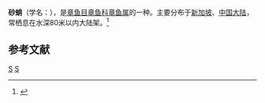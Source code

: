 {{Speciesbox 
| taxon = Octopus aegina
| binomial_authority = Gray, 1849
}}
'''砂蛸'''（学名：''{{lang|la|Octopus aegina}}''），是[[章鱼目|章鱼目]][[章鱼科|章鱼科]][[章鱼属|章鱼属]]的一种。主要分布于[[新加坡|新加坡]]、[[中国大陆|中国大陆]]，常栖息在水深80米以内大陆架。<ref>{{cite web|url=http://shell.sinica.edu.tw/chinese/shellbase_detail.php?science_no=4035|title=国际贝库：砂蛸|publisher=台湾贝类资料库|accessdate=2009-08-11|archive-date=2016-03-04|archive-url=https://web.archive.org/web/20160304130209/http://shell.sinica.edu.tw/chinese/shellbase_detail.php?science_no=4035|dead-url=no}}</ref>

== 参考文献 ==
{{reflist}}
{{taxonbar}}
[[Category:_1849年描述的动物|S]]
[[Category:章鱼属|S]]